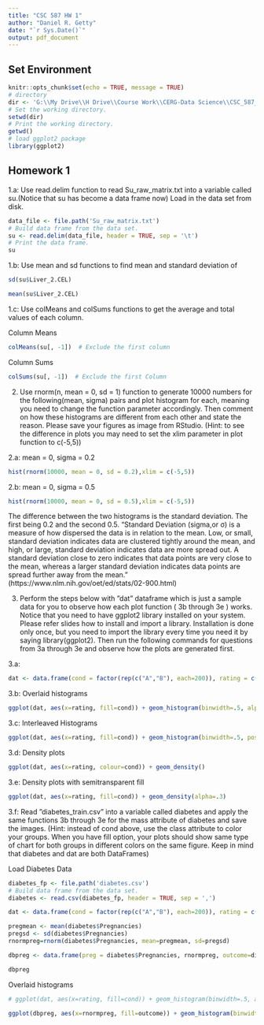 ```yaml
---
title: "CSC 587 HW 1"
author: "Daniel R. Getty"
date: "`r Sys.Date()`"
output: pdf_document
---
```

## Set Environment
```r
knitr::opts_chunk$set(echo = TRUE, message = TRUE)
# directory
dir <- 'G:\\My Drive\\H Drive\\Course Work\\CERG-Data Science\\CSC_587_Advanced_Data_Mining\\HW\\HW1_DataMining_with_R'
# Set the working directory.
setwd(dir)
# Print the working directory.
getwd()
# load ggplot2 package
library(ggplot2)
```

## Homework 1
1.a: Use read.delim function to read Su_raw_matrix.txt into a variable called 
su.(Notice that su has become a data frame now) Load in the data set from disk.
```r
data_file <- file.path('Su_raw_matrix.txt')
# Build data frame from the data set.
su <- read.delim(data_file, header = TRUE, sep = '\t')
# Print the data frame.
su
```
1.b: Use mean and sd functions to find mean and standard deviation of 
```r
sd(su$Liver_2.CEL)
```

```r
mean(su$Liver_2.CEL)
```

1.c: Use colMeans and colSums functions to get the average and total values of 
each column.

Column Means
```r
colMeans(su[, -1])  # Exclude the first column
```
Column Sums
```r
colSums(su[, -1])  # Exclude the first Column
```

2. Use rnorm(n, mean = 0, sd = 1) function to generate 10000 numbers for the following(mean, sigma) pairs and plot histogram for each, meaning you need to 
change the function parameter accordingly. Then comment on how these histograms 
are different from each other and state the reason. Please save your figures as 
image from RStudio. (Hint: to see the difference in plots you may need to set 
the xlim parameter in plot function to c(-5,5))

2.a: mean = 0, sigma = 0.2
```r
hist(rnorm(10000, mean = 0, sd = 0.2),xlim = c(-5,5))

```

2.b: mean = 0, sigma = 0.5
```r
hist(rnorm(10000, mean = 0, sd = 0.5),xlim = c(-5,5))
```
The difference between the two histograms is the standard deviation. The first
being 0.2 and the second 0.5. "Standard Deviation (sigma,or σ) is a measure of 
how dispersed the data is in relation to the mean. Low, or small, standard 
deviation indicates data are clustered tightly around the mean, and high, or 
large, standard deviation indicates data are more spread out. A standard 
deviation close to zero indicates that data points are very close to the mean, whereas a larger standard deviation indicates data points are spread further 
away from the mean." (https://www.nlm.nih.gov/oet/ed/stats/02-900.html)

3. Perform the steps below with ”dat” dataframe which is just a sample data for 
you to observe how each plot function ( 3b through 3e ) works. Notice that you 
need to have ggplot2 library installed on your system. Please refer slides how
to install and import a library. Installation is done only once, but you need to import the library every time you need it by saying library(ggplot2). Then run 
the following commands for questions from 3a through 3e and observe how the 
plots are generated first. 

3.a: 
```r
dat <- data.frame(cond = factor(rep(c("A","B"), each=200)), rating = c(rnorm(200),rnorm(200, mean=.8)))
```

3.b: Overlaid histograms
```r
ggplot(dat, aes(x=rating, fill=cond)) + geom_histogram(binwidth=.5, alpha=.5, position="identity")
```
3.c: Interleaved Histograms
```r
ggplot(dat, aes(x=rating, fill=cond)) + geom_histogram(binwidth=.5, position="dodge")
```

3.d: Density plots
```r
ggplot(dat, aes(x=rating, colour=cond)) + geom_density()

```

3.e: Density plots with semitransparent fill
```r
ggplot(dat, aes(x=rating, fill=cond)) + geom_density(alpha=.3)
```

3.f: Read ”diabetes_train.csv” into a variable called diabetes and apply the same functions 3b through 3e for the mass attribute of diabetes and save the images. (Hint: instead of cond above, use the class attribute to color your groups. When 
you have fill option, your plots should show same type of chart for both groups 
in different colors on the same figure. Keep in mind that diabetes and dat are 
both DataFrames)

Load Diabetes Data
```r
diabetes_fp <- file.path('diabetes.csv')
# Build data frame from the data set.
diabetes <- read.csv(diabetes_fp, header = TRUE, sep = ',')

dat <- data.frame(cond = factor(rep(c("A","B"), each=200)), rating = c(rnorm(200),rnorm(200, mean=.8)))

pregmean <- mean(diabetes$Pregnancies)
pregsd <- sd(diabetes$Pregnancies)
rnormpreg=rnorm(diabetes$Pregnancies, mean=pregmean, sd=pregsd)

dbpreg <- data.frame(preg = diabetes$Pregnancies, rnormpreg, outcome=diabetes$Outcome)

dbpreg
```
Overlaid histograms
```r
# ggplot(dat, aes(x=rating, fill=cond)) + geom_histogram(binwidth=.5, alpha=.5, position="identity")

ggplot(dbpreg, aes(x=rnormpreg, fill=outcome)) + geom_histogram(binwidth=.5, alpha=.5, position="identity")
```